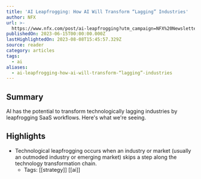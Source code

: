 ```yaml
---
title: 'AI Leapfrogging: How AI Will Transform “Lagging” Industries'
author: NFX
url: >-
  https://www.nfx.com/post/ai-leapfrogging?utm_campaign=NFX%20Newsletter&utm_medium=email&_hsmi=262642668&_hsenc=p2ANqtz-8n-xmAkdexL4L1sVCDndy1lRFdPAcs7p9YGa6lssDhxG1v43smp23w6Dv1dHZyQh61SYZaXtVqLgbbTh2lF4sJGmJv0tRwA5D6PAqrwW0Xwg-x5Os&utm_content=262642668&utm_source=hs_email
publishedOn: 2023-06-15T00:00:00.000Z
lastHighlightedOn: 2023-08-08T15:45:57.329Z
source: reader
category: articles
tags:
  - ai
aliases:
  - ai-leapfrogging-how-ai-will-transform-“lagging”-industries
---
```

## Summary

AI has the potential to transform technologically lagging industries by leapfrogging SaaS workflows. Here's what we're seeing.

## Highlights
- Technological leapfrogging occurs when an industry or market (usually an outmoded industry or emerging market) skips a step along the technology transformation chain.
    - Tags: [[strategy]] [[ai]]

